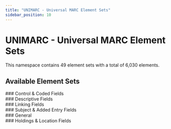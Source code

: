 ```yaml
---
title: "UNIMARC - Universal MARC Element Sets"
sidebar_position: 10
---
```



# UNIMARC - Universal MARC Element Sets

This namespace contains 49 element sets with a total of 6,030 elements.

## Available Element Sets

<div style={{ display: 'grid', gap: '20px', marginTop: '24px' }}>
### Control & Coded Fields

<div style={{ display: 'grid', gap: '16px', marginBottom: '32px' }}>
  <ElementSetCard 
    elementSet={{
      id: 'ub0XX',
      title: 'UNIMARC/B elements 0XX',
      description: '',
      elementCount: 207,
      languages: ["English"],
      url: 'https://www.iflastandards.info/unimarc/unimarcb/elements/0XX'
    }}
  />
  <ElementSetCard 
    elementSet={{
      id: 'ub1XX',
      title: 'UNIMARC/B elements 1XX',
      description: '',
      elementCount: 610,
      languages: ["English"],
      url: 'https://www.iflastandards.info/unimarc/unimarcb/elements/1XX'
    }}
  />
</div>
### Descriptive Fields

<div style={{ display: 'grid', gap: '16px', marginBottom: '32px' }}>
  <ElementSetCard 
    elementSet={{
      id: 'ub2XX',
      title: 'UNIMARC/B elements 2XX',
      description: '',
      elementCount: 149,
      languages: ["English"],
      url: 'https://www.iflastandards.info/unimarc/unimarcb/elements/2XX'
    }}
  />
  <ElementSetCard 
    elementSet={{
      id: 'ub3XX',
      title: 'UNIMARC/B elements 3XX',
      description: '',
      elementCount: 176,
      languages: ["English"],
      url: 'https://www.iflastandards.info/unimarc/unimarcb/elements/3XX'
    }}
  />
</div>
### Linking Fields

<div style={{ display: 'grid', gap: '16px', marginBottom: '32px' }}>
  <ElementSetCard 
    elementSet={{
      id: 'ub41X',
      title: 'UNIMARC/B elements 41X',
      description: '',
      elementCount: 200,
      languages: ["English"],
      url: 'https://www.iflastandards.info/unimarc/unimarcb/elements/41X'
    }}
  />
  <ElementSetCard 
    elementSet={{
      id: 'ub42X',
      title: 'UNIMARC/B elements 42X',
      description: '',
      elementCount: 250,
      languages: ["English"],
      url: 'https://www.iflastandards.info/unimarc/unimarcb/elements/42X'
    }}
  />
  <ElementSetCard 
    elementSet={{
      id: 'ub43X',
      title: 'UNIMARC/B elements 43X',
      description: '',
      elementCount: 400,
      languages: ["English"],
      url: 'https://www.iflastandards.info/unimarc/unimarcb/elements/43X'
    }}
  />
  <ElementSetCard 
    elementSet={{
      id: 'ub44X',
      title: 'UNIMARC/B elements 44X',
      description: '',
      elementCount: 450,
      languages: ["English"],
      url: 'https://www.iflastandards.info/unimarc/unimarcb/elements/44X'
    }}
  />
  <ElementSetCard 
    elementSet={{
      id: 'ub45X',
      title: 'UNIMARC/B elements 45X',
      description: '',
      elementCount: 300,
      languages: ["English"],
      url: 'https://www.iflastandards.info/unimarc/unimarcb/elements/45X'
    }}
  />
  <ElementSetCard 
    elementSet={{
      id: 'ub46X',
      title: 'UNIMARC/B elements 46X',
      description: '',
      elementCount: 200,
      languages: ["English"],
      url: 'https://www.iflastandards.info/unimarc/unimarcb/elements/46X'
    }}
  />
  <ElementSetCard 
    elementSet={{
      id: 'ub47X',
      title: 'UNIMARC/B elements 47X',
      description: '',
      elementCount: 50,
      languages: ["English"],
      url: 'https://www.iflastandards.info/unimarc/unimarcb/elements/47X'
    }}
  />
  <ElementSetCard 
    elementSet={{
      id: 'ub48X',
      title: 'UNIMARC/B elements 48X',
      description: '',
      elementCount: 150,
      languages: ["English"],
      url: 'https://www.iflastandards.info/unimarc/unimarcb/elements/48X'
    }}
  />
</div>
### Subject & Added Entry Fields

<div style={{ display: 'grid', gap: '16px', marginBottom: '32px' }}>
  <ElementSetCard 
    elementSet={{
      id: 'ub5XX',
      title: 'UNIMARC/B elements 5XX',
      description: '',
      elementCount: 599,
      languages: ["English"],
      url: 'https://www.iflastandards.info/unimarc/unimarcb/elements/5XX'
    }}
  />
  <ElementSetCard 
    elementSet={{
      id: 'ub7XX',
      title: 'UNIMARC/B elements 7XX',
      description: '',
      elementCount: 493,
      languages: ["English"],
      url: 'https://www.iflastandards.info/unimarc/unimarcb/elements/7XX'
    }}
  />
</div>
### General

<div style={{ display: 'grid', gap: '16px', marginBottom: '32px' }}>
  <ElementSetCard 
    elementSet={{
      id: 'ub60X',
      title: 'UNIMARC/B elements 60X',
      description: '',
      elementCount: 196,
      languages: ["English"],
      url: 'https://www.iflastandards.info/unimarc/unimarcb/elements/60X'
    }}
  />
  <ElementSetCard 
    elementSet={{
      id: 'ub61X',
      title: 'UNIMARC/B elements 61X',
      description: '',
      elementCount: 33,
      languages: ["English"],
      url: 'https://www.iflastandards.info/unimarc/unimarcb/elements/61X'
    }}
  />
  <ElementSetCard 
    elementSet={{
      id: 'ub62X',
      title: 'UNIMARC/B elements 62X',
      description: '',
      elementCount: 780,
      languages: ["English"],
      url: 'https://www.iflastandards.info/unimarc/unimarcb/elements/62X'
    }}
  />
  <ElementSetCard 
    elementSet={{
      id: 'ub66X',
      title: 'UNIMARC/B elements 66X',
      description: '',
      elementCount: 2,
      languages: ["English"],
      url: 'https://www.iflastandards.info/unimarc/unimarcb/elements/66X'
    }}
  />
  <ElementSetCard 
    elementSet={{
      id: 'ub67X',
      title: 'UNIMARC/B elements 67X',
      description: '',
      elementCount: 12,
      languages: ["English"],
      url: 'https://www.iflastandards.info/unimarc/unimarcb/elements/67X'
    }}
  />
  <ElementSetCard 
    elementSet={{
      id: 'altos',
      title: 'UNIMARC: Cartographic materials: Altitude of sensor',
      description: 'The altitude of the platform of an aerial photography or remote sensing sensor.',
      elementCount: 0,
      languages: ["English"],
      url: 'https://www.iflastandards.info/unimarc/terms/altos'
    }}
  />
  <ElementSetCard 
    elementSet={{
      id: 'altos',
      title: 'UNIMARC: Cartographic materials: Attitude of sensor',
      description: 'The attitude of a sensed image resulting from the angle of an aerial photography or remote sensing sensor.',
      elementCount: 0,
      languages: ["English"],
      url: 'https://www.iflastandards.info/unimarc/terms/attos'
    }}
  />
  <ElementSetCard 
    elementSet={{
      id: 'satcat',
      title: 'UNIMARC: Cartographic materials: Category of satellite',
      description: 'The category of satellite for a remote sensing image.',
      elementCount: 0,
      languages: ["English"],
      url: 'https://www.iflastandards.info/unimarc/terms/satcat'
    }}
  />
  <ElementSetCard 
    elementSet={{
      id: 'cartcha',
      title: 'UNIMARC: Cartographic materials: Character',
      description: 'The character of a cartographic Image.',
      elementCount: 0,
      languages: ["English"],
      url: 'https://www.iflastandards.info/unimarc/terms/cartcha'
    }}
  />
  <ElementSetCard 
    elementSet={{
      id: 'cartcol',
      title: 'UNIMARC: Cartographic materials: Colour indicator',
      description: 'Indicator of the use of colour on a cartographic item.',
      elementCount: 0,
      languages: ["English"],
      url: 'https://www.iflastandards.info/unimarc/terms/cartcol'
    }}
  />
  <ElementSetCard 
    elementSet={{
      id: 'cartfor',
      title: 'UNIMARC: Cartographic materials: Form of item',
      description: 'The form of a cartographic item,',
      elementCount: 0,
      languages: ["English"],
      url: 'https://www.iflastandards.info/unimarc/terms/cartfor'
    }}
  />
  <ElementSetCard 
    elementSet={{
      id: 'cartpro',
      title: 'UNIMARC: Cartographic materials: Map projection',
      description: 'The type of map projection of a cartographic item.',
      elementCount: 0,
      languages: ["English"],
      url: 'https://www.iflastandards.info/unimarc/terms/cartpro'
    }}
  />
  <ElementSetCard 
    elementSet={{
      id: 'altos',
      title: 'UNIMARC: Cartographic materials: Name of satellite',
      description: 'The name of the satellite for a remote sensing image.',
      elementCount: 0,
      languages: ["English"],
      url: 'https://www.iflastandards.info/unimarc/terms/satname'
    }}
  />
  <ElementSetCard 
    elementSet={{
      id: 'altos',
      title: 'UNIMARC: Cartographic materials: Planet',
      description: 'The planet to which cartographic materials apply.',
      elementCount: 0,
      languages: ["English"],
      url: 'https://www.iflastandards.info/unimarc/terms/planet'
    }}
  />
  <ElementSetCard 
    elementSet={{
      id: 'altos',
      title: 'UNIMARC: Cartographic materials: Position of platform',
      description: 'The position of the platform for a photographic or remote sensing image.',
      elementCount: 0,
      languages: ["English"],
      url: 'https://www.iflastandards.info/unimarc/terms/cartpop'
    }}
  />
  <ElementSetCard 
    elementSet={{
      id: 'altos',
      title: 'UNIMARC: Cartographic materials: Presentation technique',
      description: 'Presentation technique for a photographic or non-photographic cartographic image.',
      elementCount: 0,
      languages: ["English"],
      url: 'https://www.iflastandards.info/unimarc/terms/cartprt'
    }}
  />
  <ElementSetCard 
    elementSet={{
      id: 'cartret',
      title: 'UNIMARC: Cartographic materials: Recording technique for remote sensing image',
      description: 'The recording technique for a remote sensing image.',
      elementCount: 0,
      languages: ["English"],
      url: 'https://www.iflastandards.info/unimarc/terms/cartret'
    }}
  />
  <ElementSetCard 
    elementSet={{
      id: 'cartrel',
      title: 'UNIMARC: Cartographic materials: Relief',
      description: 'The type of relief of a cartographic item.',
      elementCount: 0,
      languages: ["English"],
      url: 'https://www.iflastandards.info/unimarc/terms/cartrel'
    }}
  />
  <ElementSetCard 
    elementSet={{
      id: 'carttos',
      title: 'UNIMARC: Cartographic materials: Type of scale',
      description: 'The type of scale of a cartographic item.',
      elementCount: 0,
      languages: ["English"],
      url: 'https://www.iflastandards.info/unimarc/terms/carttos'
    }}
  />
  <ElementSetCard 
    elementSet={{
      id: 'chm',
      title: 'UNIMARC: Church mode of musical work',
      description: 'The "Gregorian" church mode of a musical work.',
      elementCount: 0,
      languages: ["English"],
      url: 'https://www.iflastandards.info/unimarc/terms/chm'
    }}
  />
  <ElementSetCard 
    elementSet={{
      id: 'continuingfreq',
      title: 'UNIMARC: Continuing resources: Frequency of issue',
      description: 'The frequency of a  serial or continuing resource.',
      elementCount: 0,
      languages: ["English"],
      url: 'https://www.iflastandards.info/unimarc/terms/continuingfreq'
    }}
  />
  <ElementSetCard 
    elementSet={{
      id: 'elecsmd',
      title: 'UNIMARC: Electronic resources: Specific material designation',
      description: 'The type of data carrier.',
      elementCount: 0,
      languages: ["English"],
      url: 'https://www.iflastandards.info/unimarc/terms/elecsmd'
    }}
  />
  <ElementSetCard 
    elementSet={{
      id: 'fom',
      title: 'UNIMARC: Form of musical work',
      description: 'The form of a musical work.',
      elementCount: 0,
      languages: ["Arabic","Czech","German","Greek","English","Spanish","Basque","French","Hungarian","Italian","Japanese","Latin","Norwegian","Polish","Portuguese","Romanian","Russian","Swedish"],
      url: 'https://www.iflastandards.info/unimarc/terms/fom'
    }}
  />
  <ElementSetCard 
    elementSet={{
      id: 'tos',
      title: 'UNIMARC: Format of notated music: Type of score',
      description: 'The type of music score.',
      elementCount: 0,
      languages: ["English"],
      url: 'https://www.iflastandards.info/unimarc/terms/tos'
    }}
  />
  <ElementSetCard 
    elementSet={{
      id: 'key',
      title: 'UNIMARC: Key of musical work',
      description: 'The key of a musical work.',
      elementCount: 0,
      languages: ["English"],
      url: 'https://www.iflastandards.info/unimarc/terms/key'
    }}
  />
  <ElementSetCard 
    elementSet={{
      id: 'mop',
      title: 'UNIMARC: Medium of performance',
      description: 'Instruments and/or voices, devices and other performers which make up a musical work.',
      elementCount: 0,
      languages: ["Arabic","Catalan","German","Greek","English","Spanish","French","Hungarian","Italian","Japanese","Latin","Dutch","Norwegian","Portuguese","Russian","Swedish"],
      url: 'https://www.iflastandards.info/unimarc/terms/mop'
    }}
  />
  <ElementSetCard 
    elementSet={{
      id: 'tac',
      title: 'UNIMARC: Target audience',
      description: 'Type of intended audience.',
      elementCount: 0,
      languages: ["English"],
      url: 'https://www.iflastandards.info/unimarc/terms/tac'
    }}
  />
  <ElementSetCard 
    elementSet={{
      id: 'ter',
      title: 'UNIMARC: Type of electronic resource',
      description: 'The type of data file.',
      elementCount: 0,
      languages: ["English","Italian"],
      url: 'https://www.iflastandards.info/unimarc/terms/ter'
    }}
  />
</div>
### Holdings & Location Fields

<div style={{ display: 'grid', gap: '16px', marginBottom: '32px' }}>
  <ElementSetCard 
    elementSet={{
      id: 'ub68X',
      title: 'UNIMARC/B elements 68X',
      description: '',
      elementCount: 9,
      languages: ["English"],
      url: 'https://www.iflastandards.info/unimarc/unimarcb/elements/68X'
    }}
  />
  <ElementSetCard 
    elementSet={{
      id: 'ub801',
      title: 'UNIMARC/B elements 801',
      description: '',
      elementCount: 24,
      languages: ["English"],
      url: 'https://www.iflastandards.info/unimarc/unimarcb/elements/801'
    }}
  />
  <ElementSetCard 
    elementSet={{
      id: 'ub802',
      title: 'UNIMARC/B elements 802',
      description: '',
      elementCount: 1,
      languages: ["English"],
      url: 'https://www.iflastandards.info/unimarc/unimarcb/elements/802'
    }}
  />
  <ElementSetCard 
    elementSet={{
      id: 'ub830',
      title: 'UNIMARC/B elements 830',
      description: '',
      elementCount: 1,
      languages: ["English"],
      url: 'https://www.iflastandards.info/unimarc/unimarcb/elements/830'
    }}
  />
  <ElementSetCard 
    elementSet={{
      id: 'ub850',
      title: 'UNIMARC/B elements 850',
      description: '',
      elementCount: 1,
      languages: ["English"],
      url: 'https://www.iflastandards.info/unimarc/unimarcb/elements/850'
    }}
  />
  <ElementSetCard 
    elementSet={{
      id: 'ub856',
      title: 'UNIMARC/B elements 856',
      description: '',
      elementCount: 728,
      languages: ["English"],
      url: 'https://www.iflastandards.info/unimarc/unimarcb/elements/856'
    }}
  />
  <ElementSetCard 
    elementSet={{
      id: 'ub886',
      title: 'UNIMARC/B elements 886',
      description: '',
      elementCount: 9,
      languages: ["English"],
      url: 'https://www.iflastandards.info/unimarc/unimarcb/elements/886'
    }}
  />
</div>
</div>